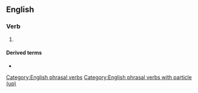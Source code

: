 ==English==

===Verb===
{{head|en|verb|head=[[cozy]] [[up]]}}

# {{alternative spelling of|cosy up|lang=en}}

====Derived terms====
* {{l|en|cozy up to}}

[[Category:English phrasal verbs]]
[[Category:English phrasal verbs with particle (up)]]
